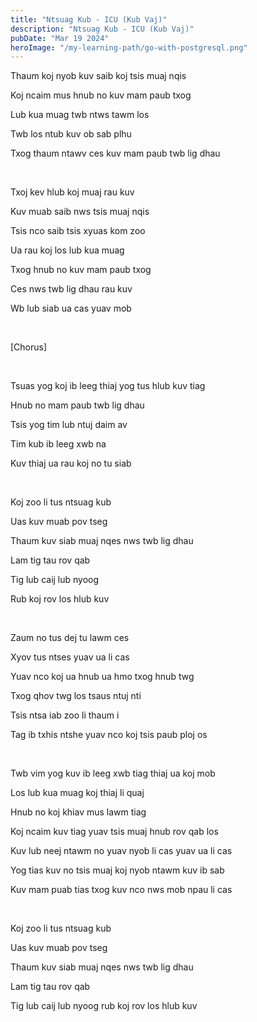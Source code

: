 ```yaml
---
title: "Ntsuag Kub - ICU (Kub Vaj)"
description: "Ntsuag Kub - ICU (Kub Vaj)"
pubDate: "Mar 19 2024"
heroImage: "/my-learning-path/go-with-postgresql.png"
---
```


Thaum koj nyob kuv saib koj tsis muaj nqis

Koj ncaim mus hnub no kuv mam paub txog

Lub kua muag twb ntws tawm los

Twb los ntub kuv ob sab plhu

Txog thaum ntawv ces kuv mam paub twb lig dhau

<br />

Txoj kev hlub koj muaj rau kuv

Kuv muab saib nws tsis muaj nqis

Tsis nco saib tsis xyuas kom zoo

Ua rau koj los lub kua muag

Txog hnub no kuv mam paub txog

Ces nws twb lig dhau rau kuv

Wb lub siab ua cas yuav mob

<br />

[Chorus]

<br />

Tsuas yog koj ib leeg thiaj yog tus hlub kuv tiag

Hnub no mam paub twb lig dhau

Tsis yog tim lub ntuj daim av

Tim kub ib leeg xwb na

Kuv thiaj ua rau koj no tu siab

<br />

Koj zoo li tus ntsuag kub

Uas kuv muab pov tseg

Thaum kuv siab muaj nqes nws twb lig dhau

Lam tig tau rov qab

Tig lub caij lub nyoog

Rub koj rov los hlub kuv

<br />

Zaum no tus dej tu lawm ces

Xyov tus ntses yuav ua li cas

Yuav nco koj ua hnub ua hmo txog hnub twg

Txog qhov twg los tsaus ntuj nti

Tsis ntsa iab zoo li thaum i

Tag ib txhis ntshe yuav nco koj tsis paub ploj os

<br />

Twb vim yog kuv ib leeg xwb tiag thiaj ua koj mob

Los lub kua muag koj thiaj li quaj

Hnub no koj khiav mus lawm tiag

Koj ncaim kuv tiag yuav tsis muaj hnub rov qab los

Kuv lub neej ntawm no yuav nyob li cas yuav ua li cas

Yog tias kuv no tsis muaj koj nyob ntawm kuv ib sab

Kuv mam puab tias txog kuv nco nws mob npau li cas

<br />

Koj zoo li tus ntsuag kub

Uas kuv muab pov tseg

Thaum kuv siab muaj nqes nws twb lig dhau

Lam tig tau rov qab

Tig lub caij lub nyoog rub koj rov los hlub kuv
